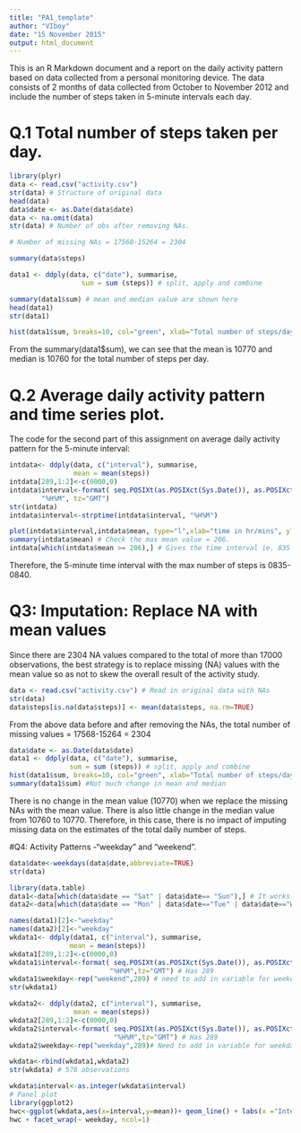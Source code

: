 ```yaml
---
title: "PA1_template"
author: "VIboy"
date: "15 November 2015"
output: html_document
---
```


This is an R Markdown document and a report on the daily activity pattern based on data collected from a personal monitoring device.  The data consists of 2 months of data collected from October to November 2012 and include the number of steps taken in 5-minute intervals each day. 

# Q.1 Total number of steps taken per day.

```r
library(plyr)
data <- read.csv("activity.csv")
str(data) # Structure of original data
head(data)
data$date <- as.Date(data$date)
data <- na.omit(data)
str(data) # Number of obs after removing NAs.

# Number of missing NAs = 17568-15264 = 2304

summary(data$steps)

data1 <- ddply(data, c("date"), summarise,
                  sum = sum (steps)) # split, apply and combine

summary(data1$sum) # mean and median value are shown here
head(data1)
str(data1)

hist(data1$sum, breaks=10, col="green", xlab="Total number of steps/day", main="Total number of steps per day")
```

From the summary(data1$sum), we can see that the mean is 10770 and median is 10760 for the total number of steps per day.

# Q.2 Average daily activity pattern and time series plot.

The code for the second part of this assignment on average daily activity pattern for the 5-minute interval:

```r
intdata<- ddply(data, c("interval"), summarise,
                mean = mean(steps))
intdata[289,1:2]<-c(0000,0)
intdata$interval<-format( seq.POSIXt(as.POSIXct(Sys.Date()), as.POSIXct(Sys.Date()+1), by = "5 min"),
        "%H%M", tz="GMT")
str(intdata)
intdata$interval<-strptime(intdata$interval, "%H%M")

plot(intdata$interval,intdata$mean, type="l",xlab="time in hr/mins", ylab="Ave number of steps",col="blue")
summary(intdata$mean) # Check the max mean value = 206.  
intdata[which(intdata$mean >= 206),] # Gives the time interval ie. 835 or 8.35 am for max value.
```
Therefore, the 5-minute time interval with the max number of steps is 0835-0840.

# Q3: Imputation: Replace NA with mean values

Since there are 2304 NA values compared to the total of more than 17000 observations, the best strategy is to replace missing (NA) values with the mean value so as not to skew the overall result of the activity study.

```r
data <- read.csv("activity.csv") # Read in original data with NAs
str(data)
data$steps[is.na(data$steps)] <- mean(data$steps, na.rm=TRUE) 
```

From the above data before and after removing the NAs, the total number of missing values = 17568-15264 = 2304
 
```r
data$date <- as.Date(data$date)
data1 <- ddply(data, c("date"), summarise,
               sum = sum (steps)) # split, apply and combine
hist(data1$sum, breaks=10, col="green", xlab="Total number of steps/day", main="Total number of steps per day")
summary(data1$sum) #Not much change in mean and median
```
There is no change in the mean value (10770) when we replace the missing NAs with the mean value. There is also little change in the median value from 10760 to 10770. Therefore, in this case, there is no impact of imputing missing data on the estimates of the total daily number of steps.

#Q4: Activity Patterns -"weekday" and "weekend".
```r
data$date<-weekdays(data$date,abbreviate=TRUE)
str(data)

library(data.table)
data1<-data[which(data$date == "Sat" | data$date== "Sun"),] # It works!!
data2<-data[which(data$date == "Mon" | data$date=="Tue" | data$date=="Wed" |data$date=="Thu"|data$date=="Fri"),]

names(data1)[2]<-"weekday"
names(data2)[2]<-"weekday"
wkdata1<- ddply(data1, c("interval"), summarise,
               mean = mean(steps))
wkdata1[289,1:2]<-c(0000,0)
wkdata1$interval<-format( seq.POSIXt(as.POSIXct(Sys.Date()), as.POSIXct(Sys.Date()+1), by = "5 min"),
                         "%H%M",tz="GMT") # Has 289
wkdata1$weekday<-rep("weekend",289) # need to add in variable for weekend
str(wkdata1)

wkdata2<- ddply(data2, c("interval"), summarise,
                mean = mean(steps))
wkdata2[289,1:2]<-c(0000,0)
wkdata2$interval<-format( seq.POSIXt(as.POSIXct(Sys.Date()), as.POSIXct(Sys.Date()+1), by = "5 min"),
                          "%H%M",tz="GMT") # Has 289
wkdata2$weekday<-rep("weekday",289)# Need to add in variable for weekday

wkdata<-rbind(wkdata1,wkdata2)
str(wkdata) # 578 observations

wkdata$interval<-as.integer(wkdata$interval)
# Panel plot
library(ggplot2)
hwc<-ggplot(wkdata,aes(x=interval,y=mean))+ geom_line() + labs(x ="Interval", y = "Number of steps")
hwc + facet_wrap(~ weekday, ncol=1)
```